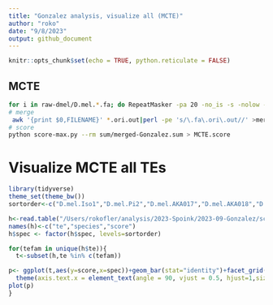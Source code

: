 ```yaml
---
title: "Gonzalez analysis, visualize all (MCTE)"
author: "roko"
date: "9/8/2023"
output: github_document
---
```


```r
knitr::opts_chunk$set(echo = TRUE, python.reticulate = FALSE)
```


## MCTE

```bash
for i in raw-dmel/D.mel.*.fa; do RepeatMasker -pa 20 -no_is -s -nolow -dir rm/MCTE -lib seqs/MCTE.fasta $i;done 
# merge
 awk '{print $0,FILENAME}' *.ori.out|perl -pe 's/\.fa\.ori\.out//' >merged-Gonzalez.sum  
# score
python score-max.py --rm sum/merged-Gonzalez.sum > MCTE.score
```

# Visualize MCTE all TEs

```R
library(tidyverse)
theme_set(theme_bw())
sortorder<-c("D.mel.Iso1","D.mel.Pi2","D.mel.AKA017","D.mel.AKA018","D.mel.COR014","D.mel.COR018","D.mel.COR023","D.mel.COR025","D.mel.GIM012","D.mel.GIM024","D.mel.JUT008","D.mel.JUT011","D.mel.KIE094","D.mel.LUN004","D.mel.LUN007","D.mel.MUN008","D.mel.MUN009","D.mel.MUN013","D.mel.MUN015","D.mel.MUN016","D.mel.MUN020","D.mel.RAL059","D.mel.RAL091","D.mel.RAL176","D.mel.RAL177","D.mel.RAL375","D.mel.RAL426","D.mel.RAL737","D.mel.RAL855","D.mel.SLA001","D.mel.STO022","D.mel.TEN015","D.mel.TOM007","D.mel.TOM008")

h<-read.table("/Users/rokofler/analysis/2023-Spoink/2023-09-Gonzalez/score/MCTE.score",header=F)
names(h)<-c("te","species","score")
h$spec <- factor(h$spec, levels=sortorder)

for(tefam in unique(h$te)){
  t<-subset(h,te %in% c(tefam))

p<- ggplot(t,aes(y=score,x=spec))+geom_bar(stat="identity")+facet_grid(te~.)+
  theme(axis.text.x = element_text(angle = 90, vjust = 0.5, hjust=1,size=5))
plot(p)
}
```





